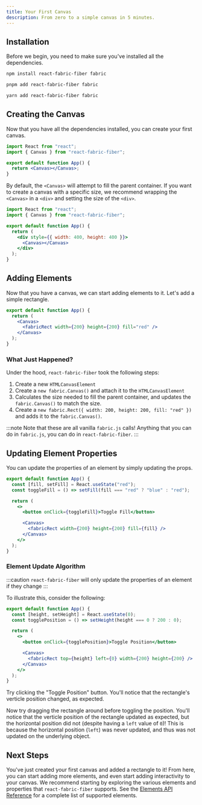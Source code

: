 ```yaml
---
title: Your First Canvas
description: From zero to a simple canvas in 5 minutes.
---
```



## Installation

Before we begin, you need to make sure you've installed all the dependencies.

<Tabs>

<TabItem label="npm">

```sh
npm install react-fabric-fiber fabric
```

</TabItem>
<TabItem label="pnpm">

```sh
pnpm add react-fabric-fiber fabric
```

</TabItem>
<TabItem label="yarn">

```sh
yarn add react-fabric-fiber fabric
```

</TabItem>

</Tabs>

## Creating the Canvas

Now that you have all the dependencies installed, you can create your first canvas.

```jsx
import React from "react";
import { Canvas } from "react-fabric-fiber";

export default function App() {
  return <Canvas></Canvas>;
}
```

By default, the `<Canvas>` will attempt to fill the parent container. If you want to create a canvas with a specific size, we recommend wrapping the `<Canvas>` in a `<div>` and setting the size of the `<div>`.

```jsx
import React from "react";
import { Canvas } from "react-fabric-fiber";

export default function App() {
  return (
    <div style={{ width: 400, height: 400 }}>
      <Canvas></Canvas>
    </div>
  );
}
```

## Adding Elements

Now that you have a canvas, we can start adding elements to it. Let's add a simple rectangle.

```jsx
export default function App() {
  return (
    <Canvas>
      <fabricRect width={200} height={200} fill="red" />
    </Canvas>
  );
}
```

### What Just Happened?

Under the hood, `react-fabric-fiber` took the following steps:

1. Create a new `HTMLCanvasElement`
1. Create a `new fabric.Canvas()` and attach it to the `HTMLCanvasElement`
1. Calculates the size needed to fill the parent container, and updates the `fabric.Canvas()` to match the size.
1. Create a `new fabric.Rect({ width: 200, height: 200, fill: "red" })` and adds it to the `fabric.Canvas()`.

:::note
Note that these are all vanilla `fabric.js` calls! Anything that you can do in `fabric.js`, you can do in `react-fabric-fiber`.
:::

## Updating Element Properties

You can update the properties of an element by simply updating the props.

```jsx
export default function App() {
  const [fill, setFill] = React.useState("red");
  const toggleFill = () => setFill(fill === "red" ? "blue" : "red");

  return (
    <>
      <button onClick={toggleFill}>Toggle Fill</button>

      <Canvas>
        <fabricRect width={200} height={200} fill={fill} />
      </Canvas>
    </>
  );
}
```

### Element Update Algorithm

:::caution
`react-fabric-fiber` will only update the properties of an element if they change
:::

To illustrate this, consider the following:

```jsx
export default function App() {
  const [height, setHeight] = React.useState(0);
  const togglePosition = () => setHeight(height === 0 ? 200 : 0);

  return (
    <>
      <button onClick={togglePosition}>Toggle Position</button>

      <Canvas>
        <fabricRect top={height} left={0} width={200} height={200} />
      </Canvas>
    </>
  );
}
```

Try clicking the "Toggle Position" button. You'll notice that the rectangle's verticle position changed, as expected.

Now try dragging the rectangle around before toggling the position. You'll notice that the verticle position of the rectangle updated as expected, but the horizontal position did not (despite having a `left` value of `0`)! This is because the horizontal position (`left`) was never updated, and thus was not updated on the underlying object.

## Next Steps

You've just created your first canvas and added a rectangle to it! From here, you can start adding more elements, and even start adding interactivity to your canvas. We recommend starting by exploring the various elements and properties that `react-fabric-fiber` supports. See the [Elements API Reference](/api/interfaces/fabricelements/) for a complete list of supported elements.
